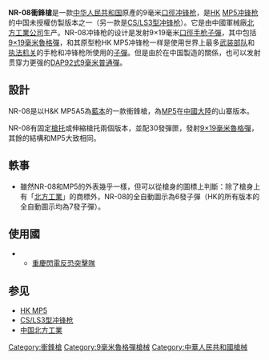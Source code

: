 {{unreferenced|time=2018-07-02T04:54:00+00:00}}
{{noteTA
|G1=軍事
|G2=長度單位
|G3=Firearms
}}
{{Infobox Weapon
| name= NR-08衝鋒槍<br />{{lang|de|NR-08}}
| origin= {{flag|PRC}}
| type= [[衝鋒槍|衝鋒槍]]
<!-- Type selection -->
| is_ranged=yes
<!-- Service history -->
| service= 2008年—
| used_by= 參見[[NR-08冲锋枪#使用國|使用國]]
| wars=
<!-- Production history -->
| designer= 
| design_date= 2008年
| manufacturer= [[中國北方工業公司|中國北方工業公司]]
| production_date= 2008年—
| number=
| variants= 
<!-- General specifications -->
| weight= -{}-
| length= -{}-
* 固定槍托：
** 
* 伸縮槍托：
**
** 
| part_length= 225毫米（8.85寸）
| crew=
<!-- Ranged weapon specifications -->
| cartridge= [[9×19mm魯格彈|9×19毫米鲁格弹]]
| caliber=
| action= [[反沖作用|滾輪延遲反衝式]]
| mode= 半自動、[[三發點放|三發點放]]、[[自動火器|全自動]]，可[[擊發調變槍械|擊發調變]]
| rate= 800發／分鐘
| velocity= 
| range= 
| max_range=
| feed= 15、30發可卸式[[彈匣|彈匣]]<br/>[[C-Mag彈鼓|C-Mag彈鼓]]
| sights= [[機械瞄具|機械瞄具]]
}}

'''NR-08衝鋒槍'''是一款[[中华人民共和国|中华人民共和国]]原產的9毫米[[口徑|口徑]][[冲锋枪|冲锋枪]]，是[[黑克勒&科赫|HK]] [[HK_MP5冲锋枪|MP5冲锋枪]]的中国未授權仿製版本之一（另一款是[[CS/LS3型冲锋枪|CS/LS3型冲锋枪]]）。它是由中國軍械廠[[中国北方工业|北方工業公司]]生产。NR-08冲锋枪的设计是发射9×19毫米[[口徑|口徑]][[手枪|手枪]][[子彈|子彈]]，其中包括[[9×19mm魯格彈|9×19毫米魯格彈]]，和其原型枪HK MP5冲锋枪一样是使用世界上最多[[军队|武装部队]]和[[警察|执法机关]]的手枪和冲锋枪所使用的[[子彈|子彈]]。但是由於在中国製造的關係，也可以发射贯穿力更强的[[DAP92式9毫米普通彈|DAP92式9毫米普通彈]]。

== 設計==
NR-08是以H&K MP5A5為[[藍本|藍本]]的一款衝鋒槍，為[[HK_MP5衝鋒槍|MP5]]在[[中國大陸|中國大陸]]的山寨版本。

NR-08有固定[[槍托|槍托]]或伸縮槍托兩個版本，並配30發彈匣，發射[[9×19mm魯格彈|9×19毫米魯格彈]]，其餘的結構和MP5大致相同。

== 軼事==
*雖然NR-08和MP5的外表幾乎一樣，但可以從槍身的圖標上判斷：除了槍身上有「[[北方工業|北方工業]]」的商標外，NR-08的全自動圖示為6發子彈（HK的所有版本的全自動圖示均為7發子彈）。

== 使用國 ==
* {{PRC}}
** [[重慶閃電反恐突擊隊|重慶閃電反恐突擊隊]]

== 参见 ==
{{Commons|NR-08}}
* [[HK_MP5衝鋒槍|HK MP5]]
* [[CS/LS3型冲锋枪|CS/LS3型冲锋枪]]
* [[中国北方工業|中国北方工業]]

[[Category:衝鋒槍|Category:衝鋒槍]]
[[Category:9毫米魯格彈槍械|Category:9毫米魯格彈槍械]]
[[Category:中華人民共和國槍械|Category:中華人民共和國槍械]]
